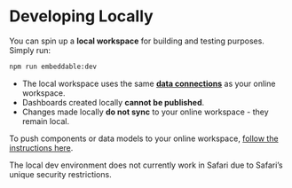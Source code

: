 
# Developing Locally

You can spin up a **local workspace** for building and testing purposes. Simply run:

```bash
npm run embeddable:dev
```

- The local workspace uses the same [**data connections**](/getting-started/connect-your-database/connections-api) as your online workspace.
- Dashboards created locally **cannot be published**.
- Changes made locally **do not sync** to your online workspace - they remain local.

To push components or data models to your online workspace, [follow the instructions here](/development/pushing-code). 

<Callout emoji="💡">
The local dev environment does not currently work in Safari due to Safari’s unique security restrictions.
</Callout>
